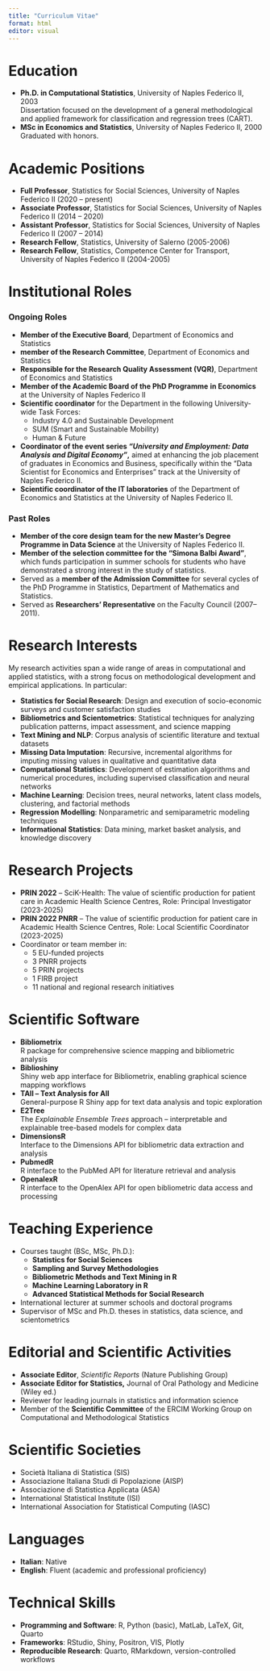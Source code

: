 ```yaml
---
title: "Curriculum Vitae"
format: html
editor: visual
---
```


# Education

-   **Ph.D. in Computational Statistics**, University of Naples Federico II, 2003\
    Dissertation focused on the development of a general methodological and applied framework for classification and regression trees (CART).
-   **MSc in Economics and Statistics**, University of Naples Federico II, 2000\
    Graduated with honors.

# Academic Positions

-   **Full Professor**, Statistics for Social Sciences, University of Naples Federico II (2020 – present)
-   **Associate Professor**, Statistics for Social Sciences, University of Naples Federico II (2014 – 2020)
-   **Assistant Professor**, Statistics for Social Sciences, University of Naples Federico II (2007 – 2014)
-   **Research Fellow**, Statistics, University of Salerno (2005-2006)
-   **Research Fellow**, Statistics, Competence Center for Transport, University of Naples Federico II (2004-2005)

# Institutional Roles

### Ongoing Roles

-   **Member of the Executive Board**, Department of Economics and Statistics
-   **member of the Research Committee**, Department of Economics and Statistics
-   **Responsible for the Research Quality Assessment (VQR)**, Department of Economics and Statistics
-   **Member of the Academic Board of the PhD Programme** **in Economics** at the University of Naples Federico II
-   **Scientific coordinator** for the Department in the following University-wide Task Forces:
    -   Industry 4.0 and Sustainable Development
    -   SUM (Smart and Sustainable Mobility)
    -   Human & Future
-   **Coordinator of the event series *“University and Employment: Data Analysis and Digital Economy”*,** aimed at enhancing the job placement of graduates in Economics and Business, specifically within the “Data Scientist for Economics and Enterprises” track at the University of Naples Federico II.
-   **Scientific coordinator of the IT laboratories** of the Department of Economics and Statistics at the University of Naples Federico II.

### Past Roles

-   **Member of the core design team for the new Master's Degree Programme in Data Science** at the University of Naples Federico II.
-   **Member of the selection committee for the "Simona Balbi Award"**, which funds participation in summer schools for students who have demonstrated a strong interest in the study of statistics.
-   Served as a **member of the Admission Committee** for several cycles of the PhD Programme in Statistics, Department of Mathematics and Statistics.
-   Served as **Researchers’ Representative** on the Faculty Council (2007–2011).

# Research Interests

My research activities span a wide range of areas in computational and applied statistics, with a strong focus on methodological development and empirical applications. In particular:

-   **Statistics for Social Research**: Design and execution of socio-economic surveys and customer satisfaction studies
-   **Bibliometrics and Scientometrics**: Statistical techniques for analyzing publication patterns, impact assessment, and science mapping
-   **Text Mining and NLP**: Corpus analysis of scientific literature and textual datasets
-   **Missing Data Imputation**: Recursive, incremental algorithms for imputing missing values in qualitative and quantitative data
-   **Computational Statistics**: Development of estimation algorithms and numerical procedures, including supervised classification and neural networks
-   **Machine Learning**: Decision trees, neural networks, latent class models, clustering, and factorial methods
-   **Regression Modelling**: Nonparametric and semiparametric modeling techniques
-   **Informational Statistics**: Data mining, market basket analysis, and knowledge discovery

# Research Projects

-   **PRIN 2022** – SciK-Health: The value of scientific production for patient care in Academic Health Science Centres, Role: Principal Investigator (2023-2025)
-   **PRIN 2022 PNRR** – The value of scientific production for patient care in Academic Health Science Centres, Role: Local Scientific Coordinator (2023-2025)
-   Coordinator or team member in:
    -   5 EU-funded projects
    -   3 PNRR projects
    -   5 PRIN projects
    -   1 FIRB project
    -   11 national and regional research initiatives

# Scientific Software

-   **Bibliometrix**\
    R package for comprehensive science mapping and bibliometric analysis
-   **Biblioshiny**\
    Shiny web app interface for Bibliometrix, enabling graphical science mapping workflows
-   **TAll – Text Analysis for All**\
    General-purpose R Shiny app for text data analysis and topic exploration
-   **E2Tree**\
    The *Explainable Ensemble Trees* approach – interpretable and explainable tree-based models for complex data
-   **DimensionsR**\
    Interface to the Dimensions API for bibliometric data extraction and analysis\
-   **PubmedR**\
    R interface to the PubMed API for literature retrieval and analysis\
-   **OpenalexR**\
    R interface to the OpenAlex API for open bibliometric data access and processing

# Teaching Experience

-   Courses taught (BSc, MSc, Ph.D.):
    -   **Statistics for Social Sciences**
    -   **Sampling and Survey Methodologies**
    -   **Bibliometric Methods and Text Mining in R**
    -   **Machine Learning Laboratory in R**
    -   **Advanced Statistical Methods for Social Research**
-   International lecturer at summer schools and doctoral programs
-   Supervisor of MSc and Ph.D. theses in statistics, data science, and scientometrics

# Editorial and Scientific Activities

-   **Associate Editor**, *Scientific Reports* (Nature Publishing Group)
-   **Associate Editor for Statistics,** Journal of Oral Pathology and Medicine (Wiley ed.)
-   Reviewer for leading journals in statistics and information science
-   Member of the **Scientific Committee** of the ERCIM Working Group on Computational and Methodological Statistics

# Scientific Societies

-   Società Italiana di Statistica (SIS)
-   Associazione Italiana Studi di Popolazione (AISP)
-   Associazione di Statistica Applicata (ASA)
-   International Statistical Institute (ISI)
-   International Association for Statistical Computing (IASC)

# Languages

-   **Italian**: Native
-   **English**: Fluent (academic and professional proficiency)

# Technical Skills

-   **Programming and Software**: R, Python (basic), MatLab, LaTeX, Git, Quarto
-   **Frameworks**: RStudio, Shiny, Positron, VIS, Plotly
-   **Reproducible Research**: Quarto, RMarkdown, version-controlled workflows
